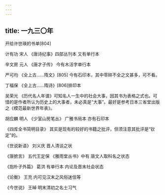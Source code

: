 ```yaml
---
---
---
```

title: 一九三〇年
---




开给许世瑛的书单[804]


计有功 宋人 《唐诗纪事》四部丛刊本 又有单行本

辛文房 元人 《唐才子传》 今有木活字单行本

严可均 《全上古……隋文》[805] 今有石印本，其中零碎不全之文甚多，可不看。

丁福保 《全上古……隋诗》[806]排印本

吴荣光 《历代名人年谱》可知名人一生中的社会大事，因其书为表格之式也。可惜的是作者所认为历史上的大事者，未必真是“大事”。最好是参考日本三省堂出版之《模范最新世界年表》。

胡应麟 明人 《少室山房笔丛》 广雅书局本 亦有石印本

《四库全书简明目录》 其实是现有的较好的书籍之批评，但须注意其批评是“钦定”的。

《世说新语》 刘义庆 晋人清谈之状

《唐摭言》 五代王定保 《雅雨堂丛书》中有 唐文人取科名之状态

《抱朴子外篇》 葛洪 有单行本 内论及晋末社会状态

《论衡》 王充 内可见汉末之风俗迷信等

《今世说》 王晫 明末清初之名士习气